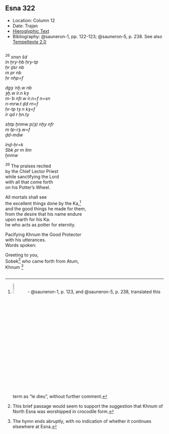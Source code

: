 ## Esna 322 {-}  
  
<style>  
  
  .col2 {  
    columns: 2 320px;         /* number of columns and width in pixels*/  
    -webkit-columns: 2 320px; /* chrome, safari */  
    -moz-columns: 2 320px;    /* firefox */  
    -webkit-column-break-inside: avoid;  
    -page-break-inside: avoid;  
    -break-inside: avoid;  
  }  
  
</style>   
  
  
- Location: Column 12
- Date: Trajan 
- [Hieroglyphic Text](https://www.ifao.egnet.net/uploads/publications/enligne/Temples-Esna003.pdf#page=294){target="_blank"}  
- Bibliography: @sauneron-1, pp. 122-123; @sauneron-5, p. 238. See also [Tempeltexte 2.0](http://www.tempeltexte.uni-tuebingen.de/portal/#/text-detail/1209){target="_blank"}

<div class="col2"> 

^26^ *snsn šd*   
*ỉn ẖry-ḥb ḥry-tp  *  
*ḥr ḏsr nb   *  
*m pr nb *  
*ḥr nḥp=f  *  
  
*dgȝ ʿnḫ.w nb  *  
*ȝḫ.w ỉr.n kȝ  *  
*m-ʿb nfr.w ỉr.n=f n=sn  *  
*n-mrw.t ḏd rn=f   *  
*ḥr-tp tȝ n kȝ=f  *  
*ỉr qd r ḥn.ty  *  
    
*sḥtp ẖnmw p(ȝ) nḫy nfr  *  
*m tp-rȝ.w=f  *  
*ḏd-mdw *   

*ỉnḏ-ḥr=k   *  
*Sbk pr m ỉtm *   
*ẖnmw   *  
   
^26^ The praises recited   
by the Chief Lector Priest  
while sanctifying the Lord  
with all that come forth   
on his Potter's Wheel.  
   
All mortals shall see  
the excellent things done by the Ka,[^fn-322-1]  
and the good things he made for them,  
from the desire that his name endure  
upon earth for his Ka:  
he who acts as potter for eternity.  
   
Pacifying Khnum the Good Protector  
with his utterances.  
Words spoken:  
   
Greeting to you,  
Sobek[^fn-322-2] who came forth from Atum,  
Khnum [^fn-322-3]    

</div>


[^fn-322-1]: ![](./images/322_26_1.png){width=9%} - @sauneron-1, p. 123, and @sauneron-5, p. 238, translated this term as "le dieu", without further comment.
[^fn-322-2]: This brief passage would seem to support the suggestion that Khnum of North Esna was worshipped in crocodile form.
[^fn-322-3]: The hymn ends abruptly, with no indication of whether it continues elsewhere at Esna.